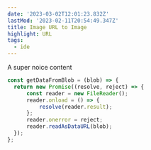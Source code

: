 ```yaml
---
date: '2023-03-02T12:01:23.832Z'
lastMod: '2023-02-11T20:54:49.347Z'
title: Image URL to Image
highlight: URL
tags:
  - ide
---
```


A super noice content

```js showLineNumbers
const getDataFromBlob = (blob) => {
  return new Promise((resolve, reject) => {
      const reader = new FileReader();
      reader.onload = () => {
          resolve(reader.result);
      };
      reader.onerror = reject;
      reader.readAsDataURL(blob);
  });
};
```
